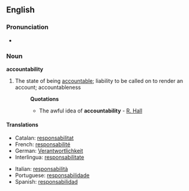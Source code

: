 ==English==
===Pronunciation===
*{{audio|En-ca-accountabilability.ogg|Audio (CA)}}

===Noun===
'''accountability'''

# The state of being [[accountable]]; liability to be called on to render an account; accountableness
#:'''Quotations'''
#:*The awful idea of '''accountability''' - [[R. Hall]]

====Translations====
{{top}}
* Catalan: [[responsabilitat]] {{f}}
* French: [[responsabilité]] {{f}}
* German: [[Verantwortlichkeit]]
* Interlingua: [[responsabilitate]]
{{mid}}
* Italian: [[responsabilità]] {{f}}
* Portuguese: [[responsabilidade]] {{f}}
* Spanish: [[responsabilidad]] {{f}}
{{bottom}}